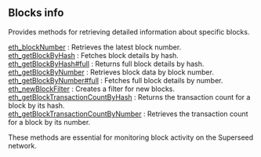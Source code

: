 
<Meta
  title="Superseed blocks info | dRPC"
/>

## Blocks info

Provides methods for retrieving detailed information about specific blocks.

[eth_blockNumber](/superseed-api/blocksinfo/eth_blockNumber) : Retrieves the latest block number. \
[eth_getBlockByHash](/superseed-api/blocksinfo/eth_getBlockByHash) : Fetches block details by hash. \
[eth_getBlockByHash#full](/superseed-api/blocksinfo/eth_getBlockByHashfull) : Returns full block details by hash. \
[eth_getBlockByNumber](/superseed-api/blocksinfo/eth_getBlockByNumber) : Retrieves block data by block number. \
[eth_getBlockByNumber#full](/superseed-api/blocksinfo/eth_getBlockByNumberfull) : Fetches full block details by number. \
[eth_newBlockFilter](/superseed-api/blocksinfo/eth_newBlockFilter) : Creates a filter for new blocks. \
[eth_getBlockTransactionCountByHash](/superseed-api/blocksinfo/eth_getBlockTransactionCountByHash) : Returns the transaction count for a block by its hash. \
[eth_getBlockTransactionCountByNumber](/superseed-api/blocksinfo/eth_getBlockTransactionCountByNumber) : Retrieves the transaction count for a block by its number.

These methods are essential for monitoring block activity on the Superseed network.

<Space h={16} />
<GetStarted />
